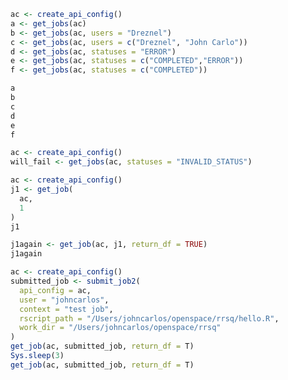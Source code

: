 ```r
ac <- create_api_config()
a <- get_jobs(ac)
b <- get_jobs(ac, users = "Dreznel")
c <- get_jobs(ac, users = c("Dreznel", "John Carlo"))
d <- get_jobs(ac, statuses = "ERROR")
e <- get_jobs(ac, statuses = c("COMPLETED","ERROR"))
f <- get_jobs(ac, statuses = c("COMPLETED"))

a
b
c
d
e
f
```

```r
ac <- create_api_config()
will_fail <- get_jobs(ac, statuses = "INVALID_STATUS")
```

```r
ac <- create_api_config()
j1 <- get_job(
  ac,
  1
)
j1

j1again <- get_job(ac, j1, return_df = TRUE)
j1again
```
```r
ac <- create_api_config()
submitted_job <- submit_job2(
  api_config = ac,
  user = "johncarlos",
  context = "test job",
  rscript_path = "/Users/johncarlos/openspace/rrsq/hello.R",
  work_dir = "/Users/johncarlos/openspace/rrsq"
)
get_job(ac, submitted_job, return_df = T)
Sys.sleep(3)
get_job(ac, submitted_job, return_df = T)
```

